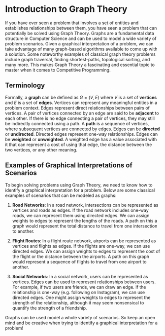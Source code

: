 # Introduction to Graph Theory

If you have ever seen a problem that involves a set of entities and establishes relationships
between them, you have seen a problem that can potentially be solved using Graph Theory. Graphs are 
a fundamental data structure in Computer Science and can be used to model a wide variety of problem 
scenarios. Given a graphical interpretation of a problem, we can take advantage of many graph-based 
algorithms available to come up with a solution. Some noteworthy examples of classical graph theory
problems include graph traversal, finding shortest-paths, topological sorting, and many more. This 
makes Graph Theory a fascinating and essential topic to master when it comes to Competitive 
Programming.

## Terminology

Formally, a **graph** can be defined as $G=(V,E)$ where $V$ is a set of **vertices** and $E$ is a 
set of **edges**. Vertices can represent any meaningful entities in a problem context. Edges 
represent direct relationships between pairs of vertices. A pair of vertices connected by an edge
are said to be **adjacent** to each other. If there is no edge connecting a pair of vertices, they 
may still be indirectly connected using a path. A **path** is a sequence of vertices, where 
subsequent vertices are connected by edges. Edges can be **directed** or **undirected**. Directed 
edges represent one-way relationships. Edges can be **weighted** or **unweighted**. A weighted edge 
has a value associated with it that can represent a cost of using that edge, the distance between 
the two vertices, or any other meaning.

## Examples of Graphical Interpretations of Scenarios

To begin solving problems using Graph Theory, we need to know how to identify a graphical 
interpretation for a problem. Below are some classical examples of scenarios that can be modeled as
graphs:

1. **Road Networks**: In a road network, intersections can be represented as vertices and roads as
edges. If the road network includes one-way roads, we can represent them using directed edges. We 
can assign weights to edges to represent the lengths of the roads. A path on this a graph would 
represent the total distance to travel from one intersection to another.

2. **Flight Routes**: In a flight route network, airports can be represented as vertices and flights
as edges. If the flights are one-way, we can use directed edges. We can assign weights to edges to
represent the cost of the flight or the distance between the airports. A path on this graph would
represent a sequence of flights to travel from one airport to another. 

3. **Social Networks**: In a social network, users can be represented as vertices. Edges can be used
to represent relationships between users. For example, if two users are friends, we can draw an 
edge. If the relationship is one-way (e.g. following on Instagram), we can use directed edges. One 
might assign weights to edges to represent the strength of the relationship, although it may seem
nonsensical to quantify the strength of a friendship. 

Graphs can be used model a whole variety of scenarios. So keep an open mind and be
creative when trying to identify a graphical interpretation for a problem!

